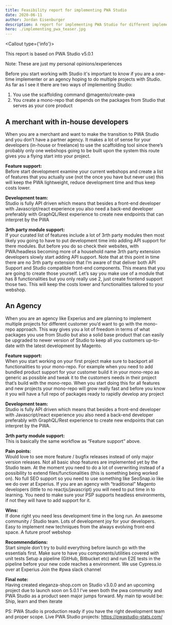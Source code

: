 ```yaml
---
title: Feasibility report for implementing PWA Studio
date: 2020-06-11
author: Jordan Eisenburger
description: A report for implementing PWA Studio for different implementer roles.
hero: ./implementing_pwa_teaser.jpg
---
```


<Callout type={'info'}>
  <p className={"p-2"}>This report is based on PWA Studio v5.0.1</p>
  <p>Note: These are just my personal opinions/experiences</p>
</Callout>


Before you start working with Studio it's important to know if you are a one-time implementer or an agency hoping to do multiple projects with Studio. As far as I see it there are two ways of implementing Studio:
1. You use the scaffolding command @magento/create-pwa
2. You create a mono-repo that depends on the packages from Studio that serves as your core product

## A merchant with in-house developers
When you are a merchant and want to make the transition to PWA Studio and you don’t have a partner agency. It makes a lot of sense for your developers (in-house or freelance) to use the scaffolding tool since there’s probably only one webshops going to be built upon the system this route gives you a flying start into your project.

**Feature support:**<br/>
Before start development examine your current webshops and create a list of features that you actually use (not the once you have but never use) this will keep the PWA lightweight, reduce development time and thus keep costs lower.

**Development team:**<br/>
Studio is fully API driven which means that besides a front-end developer with Javascript/react experience you also need a back-end developer preferably with GraphQL/Rest experience to create new endpoints that can interpret by the PWA

**3rth party module support:** <br/>
If your curated list of features include a lot of 3rth party modules then most likely you going to have to put development time into adding API support for there modules. But before you do so check their websites, with PWA/headless becoming more of a household name 3rth party extension developers slowly start adding API support.
Note that at this point in time there are no 3rth party extension that I’m aware of that deliver both API Support and Studio compatible front-end components. This means that you are going to create those yourself. Let’s say you make use of a module that has 8 functionalities but you only really use 2, just create frontend support those two. This will keep the costs lower and functionalities tailored to your webshop.

## An Agency
When you are an agency like Experius and are planning to implement multiple projects for different customer you’d want to go with the mono-repo approach. This way gives you a lot of freedom in terms of what packages you use from Studio but also a solid base product that can easily be upgraded to newer version of Studio to keep all you customers up-to-date with the latest development by Magento.

**Feature support:**<br/>
When you start working on your first project make sure to backport all functionalities to your mono-repo. For example when you need to add bundled product support for your customer build it in your mono-repo as generic as possible and tweak it to the customers needs in their project that’s build with the mono-repo. When you start doing this for all features and new projects your mono-repo will grow really fast and before you know it you will have a full repo of packages ready to rapidly develop any project

**Development team:**<br/>
Studio is fully API driven which means that besides a front-end developer with Javascript/react experience you also need a back-end developer preferably with GraphQL/Rest experience to create new endpoints that can interpret by the PWA.

**3rth party module support:** <br/>
This is basically the same workflow as “Feature support” above.


**Pain points:**<br/>
Would love to see more feature / bugfix releases instead of only major version releases.
Not all basic shop features are implemented yet by the Studio team.
At the moment you need to do a lot of overwriting instead of a possibility to extend files/functionalities (this is something being worked on).
No full SEO support so you need to use something like SeoSnap.io like we do over at Experius.
If you are an agency with “traditional” Magento developers (little to no reactjs/javascript) you will need to put time in to learning.
You need to make sure your PSP supports headless environments, if not they will have to add support for it.

**Wins:** <br/>
If done right you need less development time in the long run.
An awesome community / Studio team.
Lots of development joy for your developers.
Easy to implement new techniques from the always evolving front-end space.
A future proof webshop

**Recommendations:** <br/>
Start simple don’t try to build everything before launch go with the essentials first.
Make sure to have you components/utilities covered with unit tests
Setup a pipeline (GitHub, Bitbucket etc) and run E2E tests in the pipeline before your new code reaches a environment. We use Cypress.io over at Experius
Join the #pwa slack channel

**Final note:**<br/>
Having created eleganza-shop.com on Studio v3.0.0 and an upcoming project due to launch soon on 5.0.1 I’ve seen both the pwa community and PWA Studio as a product seen major jumps forward. My main tip would be: Ship, learn and then iterate

PS: PWA Studio is production ready if you have the right development team and proper scope.
Live PWA Studio projects: https://pwastudio-stats.com/
